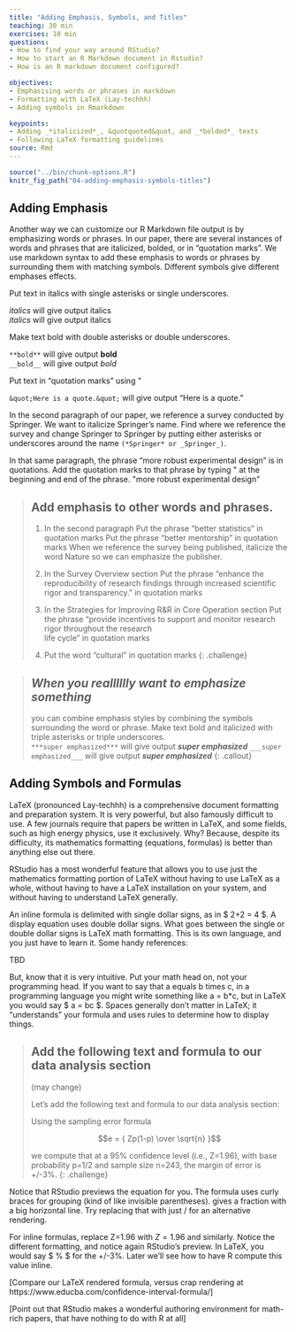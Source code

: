 ```yaml
---
title: "Adding Emphasis, Symbols, and Titles"
teaching: 30 min
exercises: 10 min
questions:
- How to find your way around RStudio?
- How to start an R Markdown document in Rstudio?
- How is an R markdown document configured?

objectives:
- Emphasising words or phrases in markdown
- Formatting with LaTeX (Lay-techhh) 
- Adding symbols in Rmarkdown

keypoints:
- Adding _*italicized*_, &quotquoted&quot, and _*bolded*_ texts
- Following LaTeX formatting guidelines
source: Rmd
---
```



```r
source("../bin/chunk-options.R")
knitr_fig_path("04-adding-emphasis-symbols-titles")
```

## Adding Emphasis

Another way we can customize our R Markdown file output is by emphasizing words or phrases. In our paper, there are several instances of words and phrases that are italicized, bolded, or in “quotation marks”. We use markdown syntax to add these emphasis to words or phrases by surrounding them with matching symbols. Different symbols give different emphases effects. 

Put text in italics with single asterisks or single underscores.  

*italics* will give output italics  
_italics_ will give output italics

Make text bold with double asterisks or double underscores.  

```**bold**``` will give output **bold**  
```__bold__``` will give output _bold_  

Put text in “quotation marks” using &quot;

```&quot;Here is a quote.&quot;``` will give output “Here is a quote.”

In the second paragraph of our paper, we reference a survey conducted by Springer. We want to italicize Springer’s name. Find where we reference the survey and change Springer to Springer by putting either asterisks or underscores around the name ```(*Springer* or _Springer_)```. 

In that same paragraph, the phrase “more robust experimental design” is in quotations. Add the quotation marks to that phrase by typing &quot; at the beginning and end of the phrase. 
&quot;more robust experimental design&quot;

> ## Add emphasis to other words and phrases. 
>
>1. In the second paragraph
>Put the phrase “better statistics” in quotation marks
>Put the phrase “better mentorship” in quotation marks 
>When we reference the survey being published, italicize the word Nature so we can emphasize the 
 publisher. 
>
>2. In the Survey Overview section
>Put the phrase “enhance the reproducibility of research findings through increased scientific rigor  and transparency.” in quotation marks
>
>3. In the Strategies for Improving R&R in Core Operation section
>Put the phrase “provide incentives to support and monitor research rigor throughout the research  
 life cycle” in quotation marks
>
>4. Put the word “cultural” in quotation marks 
{: .challenge}


>## ***When you realllllly want to emphasize something***
> 
> you can combine emphasis styles by combining the symbols surrounding the word or phrase. 
> Make text bold and  italicized with triple asterisks or triple underscores.  
```***super emphasized***``` will give output ***super emphasized*** 
```___super emphasized___``` will give output ___super emphasized___
{: .callout}


## Adding Symbols and Formulas

LaTeX (pronounced Lay-techhh) is a comprehensive document formatting and preparation system.  It is very powerful, but also famously difficult to use.  A few journals require that papers be written in LaTeX, and some fields, such as high energy physics, use it exclusively.  Why?  Because, despite its difficulty, its mathematics formatting (equations, formulas) is better than anything else out there.

RStudio has a most wonderful feature that allows you to use just the mathematics formatting portion of LaTeX without having to use LaTeX as a whole, without having to have a LaTeX installation on your system, and without having to understand LaTeX generally.

An inline formula is delimited with single dollar signs, as in $ 2+2 = 4 $.  A display equation uses double dollar signs.  What goes between the single or double dollar signs is LaTeX math formatting.  This is its own language, and you just have to learn it.  Some handy references:

TBD

But, know that it is very intuitive.  Put your math head on, not your programming head.  If you want to say that a equals b times c, in a programming language you might write something like a = b*c, but in LaTeX you would say $ a = bc $.  Spaces generally don’t matter in LaTeX; it “understands” your formula and uses rules to determine how to display things.

> ## Add the following text and formula to our data analysis section 
> (may change)
>
> Let’s add the following text and formula to our data analysis section:
>
> Using the sampling error formula
>
> $$e = { Zp(1-p) \over \sqrt{n} }$$
> 
> we compute that at a 95% confidence level (i.e., Z=1.96), with base probability p=1/2 and sample 
> size n=243, the margin of error is +/-3%.
{: .challenge}

Notice that RStudio previews the equation for you.  The formula uses curly braces for grouping 
(kind of like invisible parentheses).  \over gives a fraction with a big horizontal line.  Try 
replacing that with just / for an alternative rendering.

For inline formulas, replace Z=1.96 with $Z=1.96$ and similarly.  Notice the different formatting, and notice again RStudio’s preview.  In LaTeX, you would say $ \pm 3 \% $ for the +/-3%.  Later we’ll see how to have R compute this value inline.

[Compare our LaTeX rendered formula, versus crap rendering at https://www.educba.com/confidence-interval-formula/]

[Point out that RStudio makes a wonderful authoring environment for math-rich papers, that have nothing to do with R at all]

 

